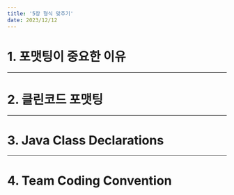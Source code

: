 ```yaml
---
title: '5장 형식 맞추기'
date: 2023/12/12
---
```


# 1. 포맷팅이 중요한 이유

---

# 2. 클린코드 포맷팅

---

# 3. Java Class Declarations

---

# 4. Team Coding Convention
